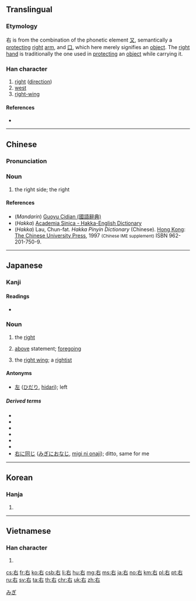 {{also|石|磊}}
==Translingual==
{{stroke order|strokes=5}}
{{stroke order|strokes=5|type=jbw}}
===Etymology===
右 is from the combination of the phonetic element [[又]], semantically a [[protecting]] [[right]] [[arm]], and [[口]], which here merely signifies an [[object]]. The [[right]] [[hand]] is traditionally the one used in [[protecting]] an [[object]] while carrying it.

===Han character===
{{Han char|rn=30|rad=口|as=02|sn=5|four=40600|canj=KR|ids=⿸𠂇口}}

# [[right]] ([[direction]])
# [[west]]
# [[right-wing]]

====References====
* {{Han ref|kx=0173.050|dkj=03250|dj=0385.010|hdz=10569.010|uh=53F3|ud=21491|bh=A56B|bd=42347}}

----

==Chinese==
{{zh-forms}}

===Pronunciation===
{{zh-pron
|m=yòu
|c=jau6
|h=pfs=yù;hpy=yiu4
|mn=iū
|w=
|mc=y
|oc=y
|ma=zh-yòu.ogg
|cat=a,n
}}

===Noun===
{{cmn-noun|ts}}

# {{context|Beginning Mandarin|lang=cmn}} the right side; the right

{{zh-cat|Beginning}}

====References====
*(''Mandarin'') [http://140.111.34.46/cgi-bin/dict/GetContent.cgi?Database=dict&DocNum=148110&GraphicWord=yes&QueryString=%A5k Guoyu Cidian (國語辭典)]
*(''Hakka'') [http://minhakka.ling.sinica.edu.tw/bkg/hakyin/search.php?DETAIL=1&LIMIT=id=58912&dbname=su_tian_1&graph=2 Academia Sinica - Hakka-English Dictionary]
*(''Hakka'') Lau, Chun-fat. ''Hakka Pinyin Dictionary'' (Chinese). [[Hong Kong]]: [[w:Chinese University of Hong Kong|The Chinese University Press]], 1997 <small>(Chinese IME supplement)</small> ISBN 962-201-750-9.

----

==Japanese==

===Kanji===
{{ja-kanji|grade=1|rs=口02}}

====Readings====
* {{ja-readings
|goon=[[う]] (u)
|kanon=[[ゆう]] (yū)
|kun=[[みぎ]] (migi)}}

{{ja-kanjitab|みぎ|yomi=k}}

===Noun===
{{ja-noun|みぎ}}

# {{context|direction|lang=ja}} the [[right]]
# [[above]] statement; [[foregoing]]
# {{context|politics|lang=ja|sort=みぎ}} the [[right wing]]; a [[rightist]]

====Antonyms====
* {{sense|right}} [[左]] ([[ひだり]], [[hidari]]); left

=====Derived terms=====
* {{l/ja|右側|tr=migigawa}}
* {{l/ja|右利き|tr=migikiki}}
* {{l/ja|右手|tr=migite}}
* {{l/ja|右左|tr=migihidari}}
* {{l/ja|右上|tr=migiue}}
* {{l/ja|右下|tr=migishita}}
* [[右に同じ]] ([[みぎにおなじ]], [[migi ni onaji]]); ditto, same for me

[[Category:1000 Japanese basic words|みぎ]]

----

==Korean==

===Hanja===
{{ko-hanja|hangeul=우|eumhun=오른쪽|rv=u|mr=u}}

# {{defn|lang=ko|sort=口02}}

----

==Vietnamese==

===Han character===
{{vi-hantu|[[hữu]]|rs=口02}}

# {{defn|lang=vi|sort=口02}}

[[cs:右]]
[[fr:右]]
[[ko:右]]
[[csb:右]]
[[li:右]]
[[hu:右]]
[[mg:右]]
[[ms:右]]
[[ja:右]]
[[no:右]]
[[km:右]]
[[pl:右]]
[[pt:右]]
[[ru:右]]
[[sv:右]]
[[ta:右]]
[[th:右]]
[[chr:右]]
[[uk:右]]
[[zh:右]]